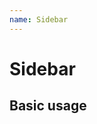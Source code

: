 ```yaml
---
name: Sidebar
---
```



# Sidebar

<PropsTable of={Sidebar} />

## Basic usage

<style>{`.pui-sidebar { position: static; }`}</style>

<Playground>
  <Sidebar topItems={[
    {
    title: 'Providers',
    icon: icoInbox,
    to: `/providers`,
    isActive: true,
    isDisabled: false
  },
  {
    title: 'Token',
    icon: icoInbox,
    to: '/',
    isActive: false,
    isDisabled: true
  }
  ]} bottomItems={[]} />
</Playground>
